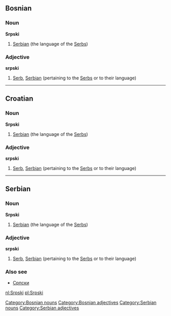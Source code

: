 ==Bosnian== 
[[Category:Bosnian nouns]]
[[Category:Bosnian adjectives]]
===Noun===
'''Srpski'''
#[[Serbian]] (the language of the [[Serb]]s)

===Adjective===
'''srpski'''
#[[Serb]], [[Serbian]] (pertaining to the [[Serb]]s or to their language)

----

==Croatian== 
===Noun===
'''Srpski'''
#[[Serbian]] (the language of the [[Serb]]s)

===Adjective===
'''srpski'''
#[[Serb]], [[Serbian]] (pertaining to the [[Serb]]s or to their language)

----

==Serbian== 
[[Category:Serbian nouns]]
[[Category:Serbian adjectives]]
===Noun===
'''Srpski'''
#[[Serbian]] (the language of the [[Serb]]s)

===Adjective===
'''srpski'''
#[[Serb]], [[Serbian]] (pertaining to the [[Serb]]s or to their language)

===Also see===
*[[Српски]]

[[nl:Srpski]]
[[pl:Srpski]]